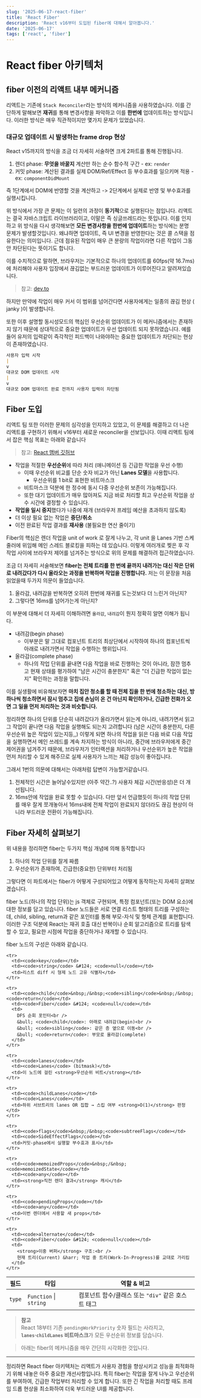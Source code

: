 ```yaml
---
slug: '2025-06-17-react-fiber'
title: 'React Fiber'
description: 'React v16부터 도입된 fiber에 대해서 알아봅니다.'
date: '2025-06-17'
tags: ['react', 'fiber']
---
```



# React fiber 아키텍처

## fiber 이전의 리액트 내부 메커니즘

리액트는 기존에 `Stack Reconciler`라는 방식의 메커니즘을 사용하였습니다.
이를 간단하게 말해보면 **재귀**를 통해 변경사항을 파악하고 이를 **한번에** 업데이트하는 방식입니다.
이러한 방식은 매우 직관적이지만 몇가지 문제가 있었습니다.

### 대규모 업데이트 시 발생하는 frame drop 현상

React v15까지의 방식을 조금 더 자세히 서술하면 크게 2파트를 통해 진행됩니다.

1. 렌더 phase: **무엇을 바꿀지** 계산만 하는 순수 함수적 구간 - ex: `render`
2. 커밋 phase: 계산된 결과를 실제 DOM/Ref/Effect 등 부수효과를 일으키며 적용 - ex: `componentDidMount`

즉 1단계에서 DOM에 반영할 것을 계산하고 -> 2단계에서 실제로 반영 및 부수효과를 실행시킵니다.

위 방식에서 가장 큰 문제는 이 일련의 과정이 **동기적**으로 실행된다는 점입니다.
리액트는 결국 자바스크립트 라이브러리이고, 이말은 즉 싱글쓰레드라는 뜻입니다.
이를 인지하고 위 방식을 다시 생각해보면 **모든 변경사항을 한번에 업데이트**하는 방식에는 분명 문제가 발생할것입니다.
왜냐하면 업데이트, 즉 UI 변경을 반영한다는 것은 콜 스택을 점유한다는 의미입니다.
근데 점유된 작업이 매우 큰 분량의 작업이라면 다른 작업이 그동안 차단된다는 뜻이기도 합니다.

이를 수치적으로 말하면, 브라우저는 기본적으로 하나의 업데이트를 60fps(약 16.7ms)에 처리해야 사용자 입장에서 끊김없는 부드러운 업데이트가 이루어진다고 알려져있습니다.

> 참고: [dev.to](https://dev.to/bnevilleoneill/a-deep-dive-into-react-fiber-internals-5cld?comments_sort=latest#:~:text=Having%20said%20that,drop%20that%20frame.)

하지만 만약에 작업이 매우 커서 이 범위를 넘어간다면 사용자에게는 일종의 끊김 현상 ( janky )이 발생합니다.

또한 이후 설명할 동시성모드의 핵심인 우선순위 업데이트가 이 메커니즘에서는 존재하지 않기 때문에 상대적으로 중요한 업데이트가 우선 업데이트 되지 못하였습니다.
예를들어 유저의 입력같이 즉각적인 피드백이 나와야하는 중요한 업데이트가 차단되는 현상이 존재하였습니다.

```md
사용자 입력 시작
|
v
대규모 DOM 업데이트 시작
|
v
대규모 DOM 업데이트 완료 전까지 사용자 입력이 차단됨
```

<StackReconciler />

## Fiber 도입

리액트 팀 또한 이러한 문제의 심각성을 인지하고 있었고, 이 문제를 해결하고 더 나은 리액트를 구현하기 위해서 v16부터 새로운 reconciler을 선보입니다.
이때 리액트 팀에서 잡은 핵심 목표는 아래와 같습니다

> 참고: [React 맴버 깃허브](https://github.com/acdlite/react-fiber-architecture)

- 작업을 적절한 **우선순위**에 따라 처리 (애니메이션 등 긴급한 작업을 우선 수행)
  - 이때 우선순위 비교를 단순 숫자 비교가 아닌 **Lanes 모델**을 사용합니다.
    - 우선순위를 1 bit로 표현한 비트마스크
  - 비트마스크 덕분에 한 정수에 동시 다중 우선순위 보존이 가능해집니다.
  - 또한 대기 업데이트가 매우 많아져도 지금 바로 처리할 최고 우선순위 작업을 상수 시간에 결정할 수 있습니다.
- **작업을 일시 중지**했다가 나중에 재개 (브라우저 프레임 예산을 초과하지 않도록)
- 더 이상 필요 없는 작업은 **중단/취소**
- 이전 완료된 작업 결과를 **재사용** (불필요한 연산 줄이기)

Fiber의 핵심은 렌더 작업을 unit of work 로 잘게 나누고, 각 unit 을 Lanes 기반 스케줄러에 위임해 메인 스레드 블로킹을 피하는 데 있습니다.
이렇게 여러개로 찢은 후 각 작업 사이에 브라우저 제어를 넘겨주는 방식으로 위의 문제를 해결하려 접근하였습니다.

조금 더 자세히 서술해보면 **fiber는 전체 트리를 한 번에 끝까지 내려가는 대신 작은 단위로 내려갔다가 다시 올라오는 과정을 반복하며 작업을 진행합니다.**
저는 이 문장을 처음 읽었을때 두가지 의문이 들었습니다.

1. 올라감, 내려감을 반복하면 오히려 한번에 재귀를 도는것보다 더 느린거 아닌지?
2. 그렇다면 16ms를 넘어가는게 아닌지?

이 부분에 대해서 더 자세히 이해하려면 `올라감`, `내려감`이 뭔지 정확히 알면 이해가 됩니다.

- 내려감(begin phase)
  - 이부분은 말 그대로 컴포넌트 트리의 최상단에서 시작하여 하나의 컴포넌트씩 아래로 내려가면서 작업을 수행하는 행위입니다.
- 올라감(complete phase)
  - 하나의 작업 단위를 끝내면 다음 작업을 바로 진행하는 것이 아니라, 잠깐 멈추고 현재 상태를 평가하여 "남은 시간이 충분한지" 혹은 "더 긴급한 작업이 없는지" 확인하는 과정을 말합니다.

이를 실생활에 비유해보자면 **마치 집안 청소를 할 때 전체 집을 한 번에 청소하는 대신, 방 하나씩 청소하면서 잠시 멈추고 집에 손님이 온 건 아닌지 확인하거나, 긴급한 전화가 오면 그 일을 먼저 처리하는 것과 비슷합니다.**

정리하면 하나의 단위를 단순히 내려갔다가 올라가면서 읽는게 아니라, 내려가면서 읽고 그 작업이 끝나면 다음 작업을 실행해도 되는지 고려합니다 (남은 시간이 충분한지, 다른 우선순위 높은 작업이 있는지등,,)
이렇게 되면 하나의 작업을 읽은 다음 바로 다음 작업을 실행하면서 메인 쓰레드를 계속 차지하는 방식이 아니라, 중간에 브라우저에게 중간 제어권을 넘겨주기 때문에, 브라우저가 인터랙션을 처리하거나 우선순위가 높은 작업을 먼저 처리할 수 있게 해주므로 실제 사용자가 느끼는 체감 성능이 좋아집니다.

그래서 1번의 의문에 대해서는 아래처럼 답변이 가능할거같습니다.

1. 전체적인 시간은 늘어날수있지만 (아주 약간..?) 사용자 체감 시간(반응성)은 더 개선됩니다.
2. 16ms안에 작업을 완료 못할 수 있습니다. 다만 앞서 언급했듯이 하나의 작업 단위를 매우 잘게 쪼개놓아서 16ms내에 전체 작업이 완료되지 않더라도 끊김 현상이 아니라 부드러운 전환이 가능해집니다.

## Fiber 자세히 살펴보기

위 내용을 정리하면 fiber는 두가지 핵심 개념에 의해 동작합니다

1. 하나의 작업 단위를 잘게 짜름
2. 우선순위가 존재하여, 긴급한(중요한) 단위부터 처리됨

그렇다면 이 파트에서는 fiber가 어떻게 구성되어있고 어떻게 동작하는지 자세히 살펴보겠습니다.

fiber 노드(하나의 작업 단위)는 js 객체로 구현되며, 특정 컴포넌트(또는 DOM 요소)에 대한 정보를 담고 있습니다.
fiber 노드들은 서로 연결 리스트 형태의 트리를 구성하는데, child, sibling, return과 같은 포인터를 통해 부모-자식 및 형제 관계를 표현합니다.
이러한 구조 덕분에 React는 재귀 호출 대신 반복이나 순회 알고리즘으로 트리를 탐색할 수 있고, 필요한 시점에 작업을 중단하거나 재개할 수 있습니다.

fiber 노드의 구성은 아래와 같습니다.

<table>
  <thead>
    <tr>
      <th>필드</th>
      <th>타입</th>
      <th>역할&nbsp;&amp;&nbsp;비고</th>
    </tr>
  </thead>

  <tbody>
    <tr>
      <td><code>type</code></td>
      <td><code>Function</code> &#124; <code>string</code></td>
      <td>컴포넌트 함수/클래스 또는 <code>"div"</code> 같은 호스트 태그</td>
    </tr>

    <tr>
      <td><code>key</code></td>
      <td><code>string</code> &#124; <code>null</code></td>
      <td>리스트 diff 시 형제 노드 고유 식별자</td>
    </tr>

    <tr>
      <td><code>child</code>&nbsp;/&nbsp;<code>sibling</code>&nbsp;/&nbsp;<code>return</code></td>
      <td><code>Fiber</code> &#124; <code>null</code></td>
      <td>
        DFS 순회 포인터<br />
        &bull; <code>child</code>: 아래로 내려감(begin)<br />
        &bull; <code>sibling</code>: 같은 층 옆으로 이동<br />
        &bull; <code>return</code>: 부모로 올라감(complete)
      </td>
    </tr>

    <tr>
      <td><code>lanes</code></td>
      <td><code>Lanes</code> (bitmask)</td>
      <td>이 노드에 걸린 <strong>우선순위 비트</strong></td>
    </tr>

    <tr>
      <td><code>childLanes</code></td>
      <td><code>Lanes</code></td>
      <td>하위 서브트리의 lanes OR 집합 → 스킵 여부 <strong>O(1)</strong> 판정</td>
    </tr>

    <tr>
      <td><code>flags</code>&nbsp;/&nbsp;<code>subtreeFlags</code></td>
      <td><code>SideEffectFlags</code></td>
      <td>커밋‑phase에서 실행할 부수효과 표시</td>
    </tr>

    <tr>
      <td><code>memoizedProps</code>&nbsp;/&nbsp;<code>memoizedState</code></td>
      <td><code>any</code></td>
      <td><strong>직전 렌더 결과</strong> 캐시</td>
    </tr>

    <tr>
      <td><code>pendingProps</code></td>
      <td><code>any</code></td>
      <td>이번 렌더에서 사용할 새 props</td>
    </tr>

    <tr>
      <td><code>alternate</code></td>
      <td><code>Fiber</code> &#124; <code>null</code></td>
      <td>
        <strong>이중 버퍼</strong> 구조:<br />
        현재 트리(Current) &harr; 작업 중 트리(Work‑In‑Progress)를 교대로 가리킴
      </td>
    </tr>

  </tbody>
</table>

> **참고**  
> React 18부터 기존 `pendingWorkPriority` 숫자 필드는 사라지고,  
> **`lanes`·`childLanes` 비트마스크**가 모든 우선순위 정보를 담습니다.

> 아래는 fiber의 메커니즘을 매우 간단히 시각화한 것입니다.

<FiberWrapper />

---

정리하면 React fiber 아키텍처는 리액트가 사용자 경험을 향상시키고 성능을 최적화하기 위해 내놓은 아주 중요한 개선사항입니다. 특히 fiber는 작업을 잘게 나누고 우선순위를 부여하여, 긴급한 작업부터 처리할 수 있게 합니다. 또한 긴 작업을 처리할 때도 프레임 드롭 현상을 최소화하여 더욱 부드러운 UI를 제공합니다.
